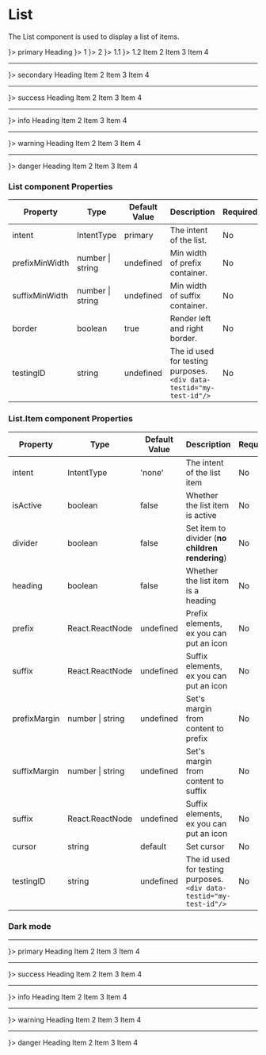 
<Meta title="Data Display/List" component={List}/>

# List

The List component is used to display a list of items.

<Canvas>
    <div>
        <List intent="primary">
            <List.Item cursor="pointer" prefix={<Icon name="AiFillGithub" />}>
                primary
            </List.Item>
            <List.Item heading>
                Heading
            </List.Item>
            <List.Group title="Group 1">
                <List.Item prefix={<Icon name="AiFillGithub" />}>
                    1
                </List.Item>
                <List.Item prefix={<Icon name="AiFillGithub" />}>
                    2
                </List.Item>
                <List.Group title="Group 1.1">
                    <List.Item prefix={<Icon name="AiFillGithub" />}>
                        1.1
                    </List.Item>
                    <List.Item prefix={<Icon name="AiFillGithub" />}>
                        1.2
                    </List.Item>
                </List.Group>
            </List.Group>
            <List.Item>
                Item 2
            </List.Item>
            <List.Item divider/>
            <List.Item>
                Item 3
            </List.Item>
            <List.Item>
                Item 4
            </List.Item>
        </List>
        <hr/>
        <List intent="secondary">
            <List.Item cursor="pointer" prefix={<Icon name="AiFillGithub" />}>
                secondary
            </List.Item>
            <List.Item heading>
                Heading
            </List.Item>
            <List.Item>
                Item 2
            </List.Item>
            <List.Item>
                Item 3
            </List.Item>
            <List.Item>
                Item 4
            </List.Item>
        </List>
        <hr/>
        <List intent="success">
            <List.Item cursor="pointer" prefix={<Icon name="AiFillGithub" />}>
                success
            </List.Item>
            <List.Item heading>
                Heading
            </List.Item>
            <List.Item>
                Item 2
            </List.Item>
            <List.Item>
                Item 3
            </List.Item>
            <List.Item>
                Item 4
            </List.Item>
        </List>
        <hr/>
        <List intent="info">
            <List.Item cursor="pointer" prefix={<Icon name="AiFillGithub" />}>
                info
            </List.Item>
            <List.Item heading>
                Heading
            </List.Item>
            <List.Item>
                Item 2
            </List.Item>
            <List.Item>
                Item 3
            </List.Item>
            <List.Item>
                Item 4
            </List.Item>
        </List>
        <hr/>
        <List intent="warning">
            <List.Item cursor="pointer" prefix={<Icon name="AiFillGithub" />}>
                warning
            </List.Item>
            <List.Item heading>
                Heading
            </List.Item>
            <List.Item>
                Item 2
            </List.Item>
            <List.Item>
                Item 3
            </List.Item>
            <List.Item>
                Item 4
            </List.Item>
        </List>
        <hr/>
        <List intent="danger">
            <List.Item cursor="pointer" prefix={<Icon name="AiFillGithub" />}>
                danger
            </List.Item>
            <List.Item heading>
                Heading
            </List.Item>
            <List.Item>
                Item 2
            </List.Item>
            <List.Item>
                Item 3
            </List.Item>
            <List.Item>
                Item 4
            </List.Item>
        </List>
    </div>
</Canvas>

### List component Properties

|Property|Type|Default Value|Description|Required|
|---|---|---|---|---|
|intent|IntentType|primary|The intent of the list.|No|
|prefixMinWidth|number \| string|undefined|Min width of prefix container.|No|
|suffixMinWidth|number \| string|undefined|Min width of suffix container.|No|
|border|boolean|true|Render left and right border.|No|
|testingID| string | undefined | The id used for testing purposes.<br/>`<div data-testid="my-test-id"/>` |No|

### List.Item component Properties

|Property|Type|Default Value|Description|Required|
|---|---|---|---|---|
|intent|IntentType|'none'|The intent of the list item|No|
|isActive|boolean|false|Whether the list item is active|No|
|divider|boolean|false|Set item to divider (**no children rendering**)|No|
|heading|boolean|false|Whether the list item is a heading|No|
|prefix|React.ReactNode|undefined|Prefix elements, ex you can put an icon|No|
|suffix|React.ReactNode|undefined|Suffix elements, ex you can put an icon|No|
|prefixMargin|number \| string|undefined|Set's margin from content to prefix|No|
|suffixMargin|number \| string|undefined|Set's margin from content to suffix|No|
|suffix|React.ReactNode|undefined|Suffix elements, ex you can put an icon|No|
|cursor|string|default|Set cursor|No|
|testingID| string | undefined | The id used for testing purposes.<br/>`<div data-testid="my-test-id"/>` |No|

### Dark mode
<Canvas className="dark">
    <ThemeProvider theme="dark">
        <hr/>
        <List intent="primary">
            <List.Item cursor="pointer" prefix={<Icon name="AiFillGithub" />}>
                primary
            </List.Item>
            <List.Item heading>
                Heading
            </List.Item>
            <List.Item>
                Item 2
            </List.Item>
            <List.Item>
                Item 3
            </List.Item>
            <List.Item divider/>
            <List.Item>
                Item 4
            </List.Item>
        </List>
        <hr/>
        <List intent="success">
            <List.Item cursor="pointer" prefix={<Icon name="AiFillGithub" />}>
                success
            </List.Item>
            <List.Item heading>
                Heading
            </List.Item>
            <List.Item>
                Item 2
            </List.Item>
            <List.Item>
                Item 3
            </List.Item>
            <List.Item>
                Item 4
            </List.Item>
        </List>
        <hr/>
        <List intent="info">
            <List.Item cursor="pointer" prefix={<Icon name="AiFillGithub" />}>
                info
            </List.Item>
            <List.Item heading>
                Heading
            </List.Item>
            <List.Item>
                Item 2
            </List.Item>
            <List.Item>
                Item 3
            </List.Item>
            <List.Item>
                Item 4
            </List.Item>
        </List>
        <hr/>
        <List intent="warning">
            <List.Item cursor="pointer" prefix={<Icon name="AiFillGithub" />}>
                warning
            </List.Item>
            <List.Item heading>
                Heading
            </List.Item>
            <List.Item>
                Item 2
            </List.Item>
            <List.Item>
                Item 3
            </List.Item>
            <List.Item>
                Item 4
            </List.Item>
        </List>
        <hr/>
        <List intent="danger">
            <List.Item cursor="pointer" prefix={<Icon name="AiFillGithub" />}>
                danger
            </List.Item>
            <List.Item heading>
                Heading
            </List.Item>
            <List.Item>
                Item 2
            </List.Item>
            <List.Item>
                Item 3
            </List.Item>
            <List.Item>
                Item 4
            </List.Item>
        </List>
    </ThemeProvider>
</Canvas>